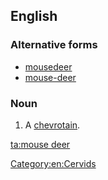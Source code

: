 ==English==

===Alternative forms===
* [[mousedeer]]
* [[mouse-deer]]

===Noun===
{{en-noun|head=[[mouse]] [[deer]]|s|mouse deer}}

# A [[chevrotain]].

[[Category:en:Cervids]]

[[ta:mouse deer]]